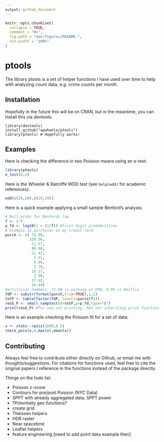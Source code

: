 ```yaml
---
output: github_document
---
```


<!-- README.md is generated from README.Rmd. Please edit that file -->

```r
knitr::opts_chunk$set(
  collapse = TRUE,
  comment = "#>",
  fig.path = "man/figures/README-",
  out.width = "100%"
)
```

# ptools

<!-- badges: start -->
<!-- badges: end -->

The library ptools is a set of helper functions I have used over time to help with analyzing count data, e.g. crime counts per month. 

## Installation

Hopefully in the future this will be on CRAN, but in the meantime, you can install this via devtools:

    library(devtools)
    install_github("apwheele/ptools")
    library(ptools) # Hopefully works!

## Examples

Here is checking the difference in two Poisson means using an e-test:

```r
library(ptools)
e_test(6,2)
```

Here is the Wheeler & Ratcliffe WDD test (see `help(wdd)` for academic references):

```r
wdd(c(20,20),c(20,10))
```

Here is a quick example applying a small sample Benford's analysis:

```r
# Null probs for Benfords law
f <- 1:9
p_fd <- log10(1 + (1/f)) #first digit probabilities
# Example 12 purchases on my credit card
purch <- c( 72.00,
           328.36,
            11.57,
            90.80,
            21.47,
             7.31,
             9.99,
             2.78,
            10.17,
             2.96,
            27.92,
            14.49)
#artificial numbers, 72.00 is parking at DFW, 9.99 is Netflix
fdP <- substr(format(purch,trim=TRUE),1,1)
totP <- table(factor(fdP, levels=paste(f)))
resG_P <- small_samptest(d=totP,p=p_fd,type="G")
print(resG_P) #for now not printing, Rmd not inheriting print function
```

Here is an example checking the Poisson fit for a set of data:

```r
x <- stats::rpois(1000,0.5)
check_pois(x,0,max(x),mean(x))
```

## Contributing

Always feel free to contribute either directly on Github, or email me with thoughts/suggestions. For citations for functions used, feel free to cite the original papers I reference in the functions instead of the package directly. 

Things on the todo list:

 - Poisson z-score
 - Contours for pre/post Poisson (NYC Data)
 - SPPT with already aggregated data, SPPT power
 - ?Potentially geo functions?
  - create grid
  - Theissen helpers
  - HDR raster
  - Near spacetime
  - Leaflet helpers
  - feature engineering [need to add point data example then]
